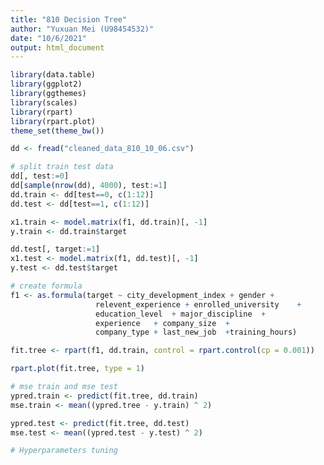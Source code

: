 ---
title: "810 Decision Tree"
author: "Yuxuan Mei (U98454532)"
date: "10/6/2021"
output: html_document
---

```{r}
library(data.table)
library(ggplot2)
library(ggthemes)
library(scales)
library(rpart)
library(rpart.plot)
theme_set(theme_bw())
```


```{r}
dd <- fread("cleaned_data_810_10_06.csv")
```

```{r}
# split train test data
dd[, test:=0]
dd[sample(nrow(dd), 4000), test:=1]
dd.train <- dd[test==0, c(1:12)]
dd.test <- dd[test==1, c(1:12)]

x1.train <- model.matrix(f1, dd.train)[, -1]
y.train <- dd.train$target

dd.test[, target:=1] 
x1.test <- model.matrix(f1, dd.test)[, -1]
y.test <- dd.test$target
```

```{r}
# create formula
f1 <- as.formula(target ~ city_development_index + gender + 
                   relevent_experience + enrolled_university	+ 
                   education_level	+ major_discipline	+ 
                   experience	+ company_size	+ 
                   company_type	+ last_new_job	+training_hours)
```


```{r}
fit.tree <- rpart(f1, dd.train, control = rpart.control(cp = 0.001))

```
```{r}
rpart.plot(fit.tree, type = 1)
```
```{r}
# mse train and mse test
ypred.train <- predict(fit.tree, dd.train)
mse.train <- mean((ypred.tree - y.train) ^ 2)

ypred.test <- predict(fit.tree, dd.test)
mse.test <- mean((ypred.test - y.test) ^ 2)
```

```{r}
# Hyperparameters tuning

```

